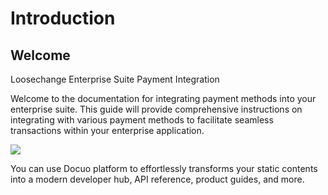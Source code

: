 # Introduction

## Welcome

Loosechange Enterprise Suite Payment Integration
 
Welcome to the documentation for integrating payment methods into your enterprise suite. This guide will provide comprehensive instructions on integrating with various payment methods to facilitate seamless transactions within your enterprise application.

<Frame width="auto" height="auto" >
  <img src="../docs_image/banner_back.png" />
</Frame>

<Tip title="What you can do">You can use Docuo platform to effortlessly transforms your static contents into a modern developer hub, API reference, product guides, and more.</Tip>
